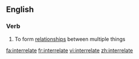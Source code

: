 ==English==

===Verb===
{{en-verb|interrelat|ing}}

# To form [[relationship]]s between multiple things

[[fa:interrelate]]
[[fr:interrelate]]
[[vi:interrelate]]
[[zh:interrelate]]